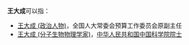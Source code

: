 '''王大成'''可以指：
* [[王大成_(政治人物)|王大成 (政治人物)]]，全国人大常委会预算工作委员会原副主任
* [[王大成_(分子生物物理学家)|王大成 (分子生物物理学家)]]，[[中华人民共和国|中华人民共和国]][[中国科学院院士|中国科学院院士]]
{{disambig|cat=三字王姓人名消歧義|da}}